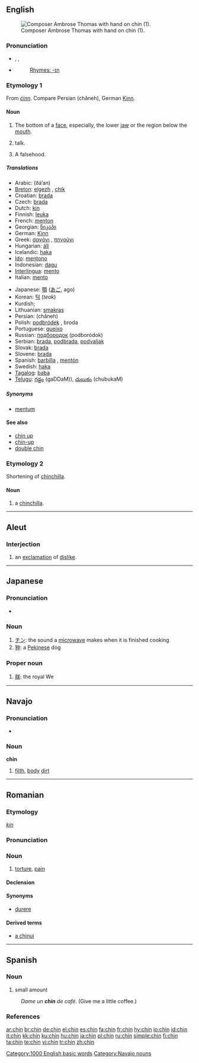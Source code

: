 {{see|Chin}}

==English==
[[Image:Ambroise Thomas 2.jpg|thumb|right|Composer Ambrose Thomas with hand on chin (1).]]

===Pronunciation===
* {{enPR|chĭn}}, {{IPA|/tʃɪn/}}, {{SAMPA|/tSIn/}}
*{{audio|en-us-chin.ogg|Audio (US)}}
*: [[Rhymes:English:-ɪn|Rhymes: -ɪn]]

===Etymology 1===
From {{OE.}} ''[[cinn|ċinn]]''. Compare Persian {{fa-Arab|[[چانه]]}} (châneh), German [[Kinn]].

====Noun====
{{en-noun}}

# The bottom of a [[face]], especially, the lower [[jaw]] or the region below the [[mouth]].
# {{US}} {{slang}} talk.
# {{UK}} {{slang}} A falsehood.

=====Translations=====
{{trans-top|bottom of a face}}
*Arabic: {{Arab|[[ذقن|ذَقَن]]}} (ðá’an) {{f}}
*[[Breton]]: [[elgezh]] {{f}}, [[chik]] {{m}}
*Croatian: [[brada]]
*Czech: [[brada]] {{f}}
*Dutch: [[kin]]
*Finnish: [[leuka]]
*French: [[menton]] {{m}}
*Georgian: [[ნიკაპი]]
*German: [[Kinn]] {{n}}
*Greek: [[σαγόνι]] {{n}}, [[πηγούνι]] {{n}}
*Hungarian: [[áll]]
*Icelandic: [[haka]] {{f}}
*[[Ido]]: [[mentono]]
*Indonesian: [[dagu]]
*[[Interlingua]]: [[mento]]
*Italian: [[mento]] {{m}}
{{trans-mid}}
*Japanese: [[顎]] ([[あご]], ago)
*Korean: [[턱]] (''teok'')
*Kurdish; {{KUchar|[[چه‌ناگه‌]]}}
*Lithuanian: [[smakras]] {{m}}
*Persian: {{FAchar|[[چانه]]}} (châneh)
*Polish: [[podbródek]] {{m}}, broda {{f}}
*Portuguese: [[queixo]] {{m}}
*Russian: [[подбородок]] (podboródok) {{m}}
*Serbian: [[brada]], [[podbrada]], [[podvaljak]]
*Slovak: [[brada#Slovak|brada]] {{f}}
*Slovene: [[brada]] {{f}}
*Spanish: [[barbilla]] {{f}}, [[mentón]] {{m}}
*Swedish: [[haka]] {{c}}
*[[Tagalog]]: [[baba#Tagalog|baba]]
*[[Telugu]]: [[గడ్డం]] (gaDDaM)), [[చుబుకం]] (chubukaM)
{{trans-bottom}}

=====Synonyms=====
* [[mentum]]

====See also====
*[[chin up]]
*[[chin-up]]
*[[double chin]]

===Etymology 2===
Shortening of [[chinchilla]].

====Noun====
{{en-noun}}

# {{endearing}} a [[chinchilla]].

[[Category:1000 English basic words]]

----

==Aleut==

===Interjection===
{{infl|ale|interjection}}

# an [[exclamation]] of [[dislike]].

----

==Japanese==

===Pronunciation===
*{{IPA|[cɕin]}}

===Noun===
{{ja-noun|r|hira=ちん}}

# [[チン]]: the sound a [[microwave]] makes when it is finished cooking
# [[狆]]: a [[Pekinese]] dog

===Proper noun===
{{ja-pos|r|proper|hira=ちん}}

# [[朕]]: the royal We

----

==Navajo==

===Pronunciation===
*{{IPA|[ʧʰɪ̀n]}}

===Noun===
'''chin'''

# [[filth]], [[body]] [[dirt]]

[[Category:Navajo nouns]]

----

==Romanian==

===Etymology===
{{Hung.|ro}} ''[[kín]]''

===Pronunciation===
{{IPA|[kin]|lang=ro}}

===Noun===
{{ro-noun|gend=n|pl=chinuri}}

# [[torture]], [[pain]]

====Declension====
{{ro-noun-n|pl=chinuri|def=chinul}}

====Synonyms====
*[[durere]]

====Derived terms====
*[[chinui|a chinui]]

----

==Spanish==

===Noun===
{{es-noun-m|pl=chines}}

# {{context|Dominican Republic|slang|lang=es}} small amount
: ''Dame un '''chin''' de café''. (Give me a little coffee.)

===References===
{{User:Bequw/como-hablamos}}

[[ar:chin]]
[[br:chin]]
[[de:chin]]
[[el:chin]]
[[es:chin]]
[[fa:chin]]
[[fr:chin]]
[[hy:chin]]
[[io:chin]]
[[id:chin]]
[[it:chin]]
[[kk:chin]]
[[ku:chin]]
[[hu:chin]]
[[ja:chin]]
[[pl:chin]]
[[ru:chin]]
[[simple:chin]]
[[fi:chin]]
[[ta:chin]]
[[te:chin]]
[[vi:chin]]
[[tr:chin]]
[[zh:chin]]